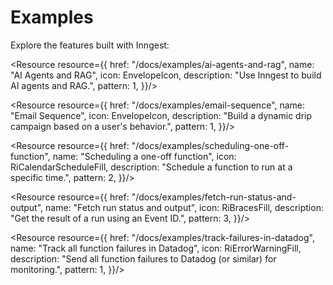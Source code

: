 

# Examples

Explore the features built with Inngest:

<ResourceGrid cols={2}>

<Resource resource={{
  href: "/docs/examples/ai-agents-and-rag",
  name: "AI Agents and RAG",
  icon: EnvelopeIcon,
  description: "Use Inngest to build AI agents and RAG.",
  pattern: 1,
}}/>

<Resource resource={{
  href: "/docs/examples/email-sequence",
  name: "Email Sequence",
  icon: EnvelopeIcon,
  description: "Build a dynamic drip campaign based on a user's behavior.",
  pattern: 1,
}}/>

<Resource resource={{
  href: "/docs/examples/scheduling-one-off-function",
  name: "Scheduling a one-off function",
  icon: RiCalendarScheduleFill,
  description: "Schedule a function to run at a specific time.",
  pattern: 2,
}}/>

<Resource resource={{
  href: "/docs/examples/fetch-run-status-and-output",
  name: "Fetch run status and output",
  icon: RiBracesFill,
  description: "Get the result of a run using an Event ID.",
  pattern: 3,
}}/>

<Resource resource={{
  href: "/docs/examples/track-failures-in-datadog",
  name: "Track all function failures in Datadog",
  icon: RiErrorWarningFill,
  description: "Send all function failures to Datadog (or similar) for monitoring.",
  pattern: 1,
}}/>

</ResourceGrid>

